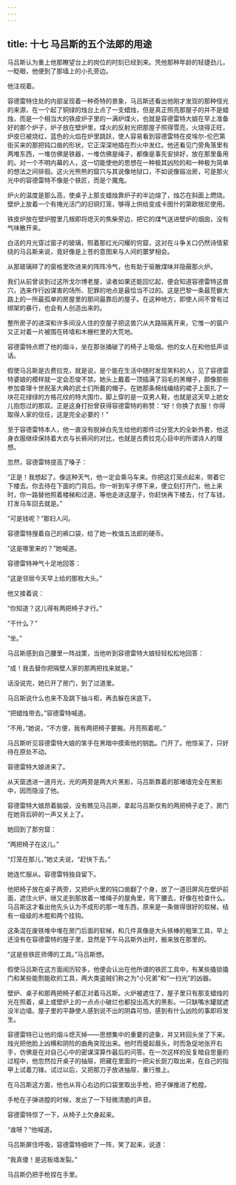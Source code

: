 ```yaml
---
---
---
```

title: 十七 马吕斯的五个法郎的用途
---




马吕斯认为重上他那瞭望台上的岗位的时刻已经到来。凭他那种年龄的轻捷劲儿，一眨眼，他便到了那墙上的小孔旁边。

他注视着。

容德雷特住处的内部呈现着一种奇特的景象，马吕斯还看出他刚才发现的那种怪光的来源，在一个起了铜绿的烛台上点了一支蜡烛，但是真正照亮那屋子的并不是蜡烛，而是一个相当大的铁皮炉子里的一满炉煤火，也就是容德雷特大娘在早上准备好的那个炉子，炉子放在壁炉里，煤火的反射光把那屋子照得雪亮，火烧得正旺，炉皮已被烧红，蓝色的火焰在炉里跳跃，使人容易看到容德雷特在皮埃尔-伦巴第街买来的那把钝口凿的形状，它正深深地插在烈火中发红。他还看见门旁角落里有两堆东西，一堆仿佛是铁器，一堆仿佛是绳子，都像是事先安排好，放在那里备用的。对一个不明内幕的人，这一切能使他的思想在一种极其凶险的和一种极为简单的想法之间徘徊。这火光熊熊的窟穴与其说像地狱口，不如说像锻冶房，可是那火光中的容德雷特不像是个铁匠，而是个魔鬼。

炉火的温度是那么高，使桌子上那支蜡烛靠炉子的半边熔了，烛芯在斜面上燃烧。壁炉上放着一个有掩光活门的旧铜灯笼，够得上供给变成卡图什的第欧根尼使用。

铁皮炉放在壁炉膛里几根即将熄灭的焦柴旁边，把它的煤气送进壁炉的烟囱，没有气味散开来。

白洁的月光穿过窗子的玻璃，照着那红光闪耀的穷窟，这对在斗争关口仍然诗情萦绕的马吕斯来说，竟好像是上苍的意图来与人间的噩梦相会。

从那玻璃碎了的窗格里吹进来的阵阵冷气，也有助于驱散煤味并隐蔽那火炉。

我们从前曾谈到过这所戈尔博老屋，读者如果还能回忆起，便会知道容德雷特这兽穴，选来作行凶谋害的场所、犯罪的地点是最恰当不过的。这是巴黎一条最荒僻大路上的一所最孤单的房屋里的那间最靠后的屋子。在这种地方，即使人间不曾有过绑架的暴行，也会有人创造出来的。

整所房子的进深和许多间没人住的空屋子把这兽穴从大路隔离开来，它惟一的窗户又正对着一片被围在砖墙和木栅栏里的大荒地。

容德雷特点燃了他的烟斗，坐在那张捅破了的椅子上吸烟。他的女人在和他低声谈话。

假使马吕斯是古费拉克，就是说，是个能在生活中随时发现笑料的人，见了容德雷特婆娘的模样就一定会忍俊不禁。她头上戴着一顶插满了羽毛的黑帽子，颇像那些参加查理十世祝圣大典的武士们所戴的帽子。在她那条棉线编结的裙子上面扎了一块花花绿绿的方格花纹的特大围巾，脚上穿的是一双男人鞋，也就是这天早上她女儿抱怨过的那双。正是这身打扮曾获得容德雷特的称赞：“好！你换了衣服！你得取得人家的信任，这是完全必要的！”

至于容德雷特本人，他一直没有脱掉白先生给他的那件过分宽大的全新外套，他这身衣服继续保持着大衣与长裤间的对比，也就是古费拉克心目中的所谓诗人的理想。

忽然，容德雷特提高了嗓子：

“正是！我想起了。像这种天气，他一定会乘马车来。你把这灯笼点起来，带着它下楼去。你去待在下面的门背后。你一听到车子停下来，便立刻打开门，他上来时，你一路替他照着楼梯和过道，等他走进这屋子，你赶快再下楼去，付了车钱，打发马车回去就是。”

“可是钱呢？”那妇人问。

容德雷特搜着自己的裤口袋，给了她一枚值五法郎的硬币。

“这是哪里来的？”她喊道。

容德雷特神气十足地回答：

“这是邻居今天早上给的那枚大头。”

他又接着说：

“你知道？这儿得有两把椅子才行。”

“干什么？”

“坐。”

马吕斯感到自己腰里一阵战栗，当他听到容德雷特大娘轻轻松松地回答：

“成！我去替你把隔壁人家的那两把找来就是。”

话没说完，她已开了房门，到了过道里。

马吕斯说什么也来不及跳下抽斗柜，再去躲在床底下。

“把蜡烛带去。”容德雷特喊道。

“不用，”她说，“不方便，我有两把椅子要搬。月亮照着呢。”

马吕斯听见容德雷特大娘的笨手在黑暗中摸索他的钥匙。门开了。他惊呆了，只好待在原处不动。

容德雷特大娘进来了。

从天窗透进一道月光，光的两旁是两大片黑影，马吕斯靠着的那堵墙完全在黑影中，因而隐没了他。

容德雷特大娘昂着脑袋，没有瞧见马吕斯，拿起马吕斯仅有的两把椅子走了，房门在她背后砰的一声又关上了。

她回到了那穷窟：

“两把椅子在这儿。”

“灯笼在那儿，”她丈夫说，“赶快下去。”

她连忙服从。容德雷特独自留下。

他把椅子放在桌子两旁，又把炉火里的钝口凿翻了个身，放了一道旧屏风在壁炉前面，遮住火炉，继又走到那放着一堆绳子的屋角里，弯下腰去，好像在检查什么。马吕斯这才看出他先头认为不成形的那一堆东西，原来是一条做得很好的软梯，结有一级级的木棍和两个挂钩。

这条混在废铁堆中堆在房门后面的软梯，和几件真像是大头铁棒的粗笨工具，早上还没有在容德雷特的屋子里，显然是下午马吕斯外出时，搬来放在那里的。

“这是些铁匠师傅的工具。”马吕斯想。

假使马吕斯在这方面阅历较多，他便会认出在他所谓的铁匠工具中，有某些撬锁撬门和某些能割能砍的工具，两大类盗贼们称之为“小兄弟”和“一扫光”的凶器。

壁炉、桌子和那两把椅子都正对着马吕斯。火炉被遮住了，屋子里只有那支蜡烛的光在照着，桌上或壁炉上的一点点小破烂也都投出高大的黑影。一只缺嘴水罐就遮没半边墙。屋子里的平静使人感到说不出的阴森可怕，感到有什么凶险的事即将发生。

容德雷特已让他的烟斗熄灭掉——思想集中的重要的迹象，并又转回头坐了下来。烛光把他脸上凶横和阴险的曲角突现出来。他时而蹙起眉头，时而急促地张开右手，仿佛是在对自己心中的密谋深算作最后的问答。在一次这样的反复暗自思量的过程中，他忽然拉开桌子的抽屉，把藏在里面的一把尖长厨刀取出来，在自己的指甲上试着刀锋。试过以后，又把那刀子放进抽屉，重行推上。

在马吕斯这方面，他也从背心右边的口袋里取出手枪，把子弹推进了枪膛。

手枪在子弹进膛的时候，发出了一下轻微清脆的声音。

容德雷特惊了一下，从椅子上欠身起来。

“谁呀？”他喊道。

马吕斯屏住呼吸，容德雷特细听了一阵，笑了起来，说道：

“我真傻！是这板墙发裂。”

马吕斯仍把手枪捏在手里。
